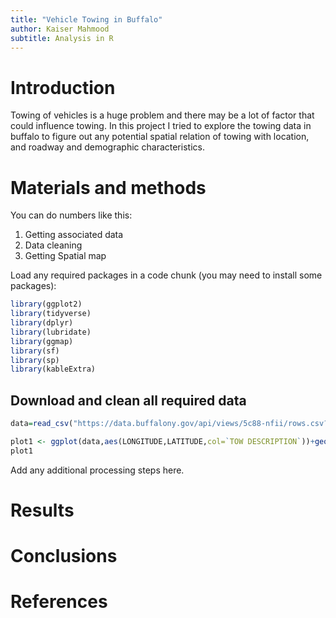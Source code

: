 ```yaml
---
title: "Vehicle Towing in Buffalo"
author: Kaiser Mahmood
subtitle: Analysis in R
---
```


# Introduction

Towing of vehicles is a huge problem and there may be a lot of factor that could influence towing. In this project I tried to explore the towing data in buffalo to figure out any potential spatial relation of towing with location, and roadway and demographic characteristics.

# Materials and methods

You can do numbers like this:

1. Getting associated data
2. Data cleaning
3. Getting Spatial map


Load any required packages in a code chunk (you may need to install some packages):

```r
library(ggplot2)
library(tidyverse)
library(dplyr)
library(lubridate)
library(ggmap)
library(sf)
library(sp)
library(kableExtra)
```

## Download and clean all required data
```r
data=read_csv("https://data.buffalony.gov/api/views/5c88-nfii/rows.csv?accessType=DOWNLOAD")
```


```r
plot1 <- ggplot(data,aes(LONGITUDE,LATITUDE,col=`TOW DESCRIPTION`))+geom_point()
plot1
```

<!--```{r}
library(tidyverse)
library(ggmap)
?get_map
buffalo <- c(lon=-78,lat=44)
buffalo_map <- get_map(location = buffalo,zoom=5)
plot2 <- ggmap(buffalo_map)+geom_point(d,aes(LONGITUDE,LATITUDE))
plot2
```
-->

Add any additional processing steps here.

# Results


# Conclusions



# References


